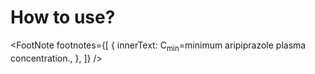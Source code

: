# How to use?

<FootNote
  footnotes={[
    {
      innerText: <span>C<sub>min</sub>=minimum aripiprazole plasma concentration.</span>,
    },
  ]} />
